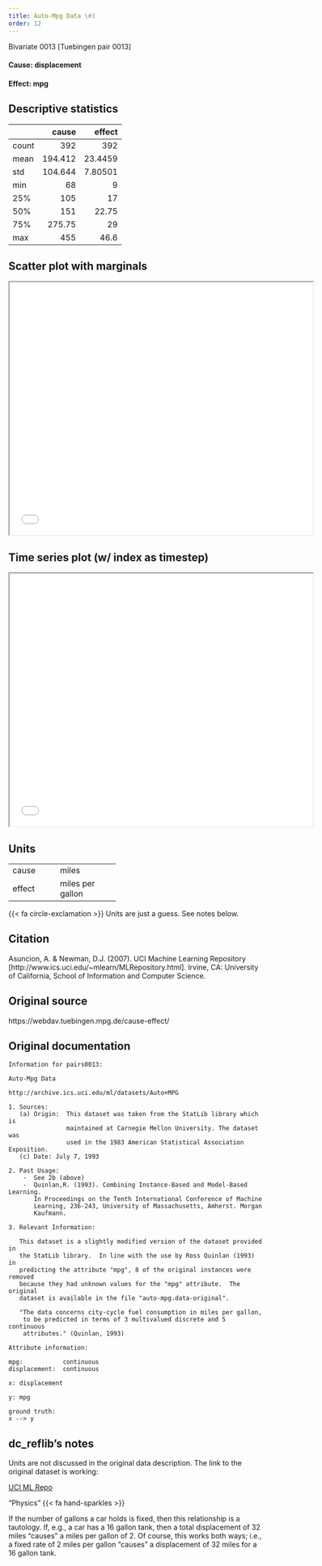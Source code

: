 ```yaml
---
title: Auto-Mpg Data \#1
order: 12
---
```


Bivariate 0013  [Tuebingen pair 0013]

#### **Cause**: displacement
#### **Effect**: mpg

## Descriptive statistics
|       |   cause |    effect |
|:------|--------:|----------:|
| count | 392     | 392       |
| mean  | 194.412 |  23.4459  |
| std   | 104.644 |   7.80501 |
| min   |  68     |   9       |
| 25%   | 105     |  17       |
| 50%   | 151     |  22.75    |
| 75%   | 275.75  |  29       |
| max   | 455     |  46.6     |

## Scatter plot with marginals

```{=html}
<iframe width=600 height=500 src="plots/scatter_0013.html"></iframe>
```

## Time series plot (w/ index as timestep)

```{=html}
<iframe width=600 height=500 src="plots/series_0013.html"></iframe>
```

## Units
+----------+------------------+
| cause    | miles            |
+----------+------------------+
| effect   | miles per gallon |
+----------+------------------+
{{< fa circle-exclamation >}} Units are just a guess. See notes below.

## Citation
Asuncion, A. & Newman, D.J. (2007).
UCI Machine Learning Repository [http://www.ics.uci.edu/~mlearn/MLRepository.html].
Irvine, CA: University of California, School of Information and Computer Science.

## Original source
https://webdav.tuebingen.mpg.de/cause-effect/

## Original documentation
```
Information for pairs0013:

Auto-Mpg Data

http://archive.ics.uci.edu/ml/datasets/Auto+MPG

1. Sources:
   (a) Origin:  This dataset was taken from the StatLib library which is
                maintained at Carnegie Mellon University. The dataset was 
                used in the 1983 American Statistical Association Exposition.
   (c) Date: July 7, 1993

2. Past Usage:
    -  See 2b (above)
    -  Quinlan,R. (1993). Combining Instance-Based and Model-Based Learning.
       In Proceedings on the Tenth International Conference of Machine 
       Learning, 236-243, University of Massachusetts, Amherst. Morgan
       Kaufmann.

3. Relevant Information:

   This dataset is a slightly modified version of the dataset provided in
   the StatLib library.  In line with the use by Ross Quinlan (1993) in
   predicting the attribute "mpg", 8 of the original instances were removed 
   because they had unknown values for the "mpg" attribute.  The original 
   dataset is available in the file "auto-mpg.data-original".

   "The data concerns city-cycle fuel consumption in miles per gallon,
    to be predicted in terms of 3 multivalued discrete and 5 continuous
    attributes." (Quinlan, 1993)

Attribute information:

mpg:           continuous
displacement:  continuous

x: displacement

y: mpg

ground truth:
x --> y

```

## dc_reflib's notes
Units are not discussed in the original data description. The link to the original dataset is working:

[UCI ML Repo](http://archive.ics.uci.edu/ml/datasets/Auto+MPG)

::: {.callout-note title="Operational Causality"}
"Physics" {{< fa hand-sparkles >}} 

If the number of gallons a car holds is fixed, then this relationship is a tautology. If, e.g., a car has a 16 gallon tank, then a total displacement of 32 miles "causes" a miles per gallon of 2. Of course, this works both ways; i.e., a fixed rate of 2 miles per gallon "causes" a displacement of 32 miles for a 16 gallon tank.
:::